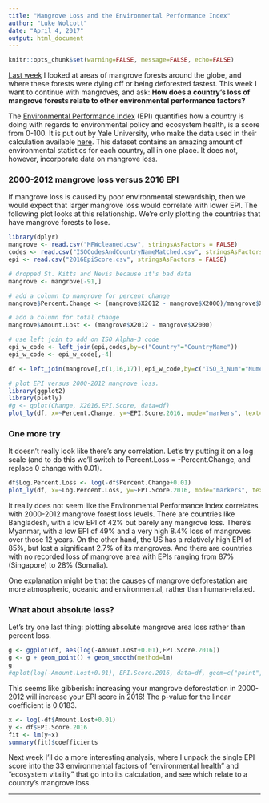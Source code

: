 ```yaml
---
title: "Mangrove Loss and the Environmental Performance Index"
author: "Luke Wolcott"
date: "April 4, 2017"
output: html_document
---
```



```r
knitr::opts_chunk$set(warning=FALSE, message=FALSE, echo=FALSE)
```

[Last week](https://lukewolcott.github.io/InTheResistance/Week10/MangroveLoss.html) I looked at areas of mangrove forests around the globe, and where these forests were dying off or being deforested fastest.  This week I want to continue with mangroves, and ask: **How does a country's loss of mangrove forests relate to other environmental performance factors?**

The [Environmental Performance Index](http://epi.yale.edu/) (EPI) quantifies how a country is doing with regards to environmental policy and ecosystem health, is a score from 0-100.  It is put out by Yale University, who make the data used in their calculation available [here](http://epi.yale.edu/downloads).  This dataset contains an amazing amount of environmental statistics for each country, all in one place.  It does not, however, incorporate data on mangrove loss.  

### 2000-2012 mangrove loss versus 2016 EPI

If mangrove loss is caused by poor environmental stewardship, then we would expect that larger mangrove loss would correlate with lower EPI.  The following plot looks at this relationship.  We're only plotting the countries that have mangrove forests to lose.

```r
library(dplyr)
mangrove <- read.csv("MFWcleaned.csv", stringsAsFactors = FALSE)
codes <- read.csv("ISOCodesAndCountryNameMatched.csv", stringsAsFactors = FALSE, na.strings = ".")
epi <- read.csv("2016EpiScore.csv", stringsAsFactors = FALSE)

# dropped St. Kitts and Nevis because it's bad data
mangrove <- mangrove[-91,]

# add a column to mangrove for percent change
mangrove$Percent.Change <- (mangrove$X2012 - mangrove$X2000)/mangrove$X2000*100

# add a column for total change
mangrove$Amount.Lost <- (mangrove$X2012 - mangrove$X2000)

# use left join to add on ISO Alpha-3 code
epi_w_code <- left_join(epi,codes,by=c("Country"="CountryName"))
epi_w_code <- epi_w_code[,-4]

df <- left_join(mangrove[,c(1,16,17)],epi_w_code,by=c("ISO_3_Num"="NumericCode"))

```



```r
# plot EPI versus 2000-2012 mangrove loss.
library(ggplot2)
library(plotly)
#g <- qplot(Change, X2016.EPI.Score, data=df)
plot_ly(df, x=~Percent.Change, y=~EPI.Score.2016, mode="markers", text=~Country)
```

### One more try

It doesn't really look like there's any correlation.  Let's try putting it on a log scale (and to do this we'll switch to Percent.Loss = -Percent.Change, and replace 0 change with 0.01).

```r
df$Log.Percent.Loss <- log(-df$Percent.Change+0.01)
plot_ly(df, x=~Log.Percent.Loss, y=~EPI.Score.2016, mode="markers", text=~Country)
```

It really does not seem like the Environmental Performance Index correlates with 2000-2012 mangrove forest loss levels.  There are countries like Bangladesh, with a low EPI of 42% but barely any mangrove loss.  There's Myanmar, with a low EPI of 49% and a very high 8.4% loss of mangroves over those 12 years.  On the other hand, the US has a relatively high EPI of 85%, but lost a significant 2.7% of its mangroves.  And there are countries with no recorded loss of mangrove area with EPIs ranging from 87% (Singapore) to 28% (Somalia).

One explanation might be that the causes of mangrove deforestation are more atmospheric, oceanic and environmental, rather than human-related.

### What about absolute loss?

Let's try one last thing: plotting absolute mangrove area loss rather than percent loss.

```r
g <- ggplot(df, aes(log(-Amount.Lost+0.01),EPI.Score.2016))
g <- g + geom_point() + geom_smooth(method=lm)
g
#qplot(log(-Amount.Lost+0.01), EPI.Score.2016, data=df, geom=c("point", "linear"))
```

This seems like gibberish: increasing your mangrove deforestation in 2000-2012 will increase your EPI score in 2016! The p-value for the linear coefficient is 0.0183.

```r
x <- log(-df$Amount.Lost+0.01)
y <- df$EPI.Score.2016
fit <- lm(y~x)
summary(fit)$coefficients
```

Next week I'll do a more interesting analysis, where I unpack the single EPI score into the 33 environmental factors of "environmental health" and "ecosystem vitality" that go into its calculation, and see which relate to a country's mangrove loss.

---



